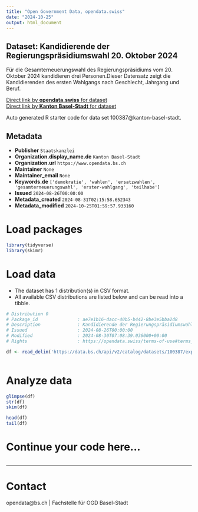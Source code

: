 ```yaml
---
title: "Open Government Data, opendata.swiss"
date: "2024-10-25"
output: html_document
---
```


## Dataset: Kandidierende der Regierungspräsidiumswahl 20. Oktober 2024

Für die Gesamterneuerungswahl des Regierungspräsidiums vom 20. Oktober 2024 kandidieren drei Personen.Dieser Datensatz zeigt die Kandidierenden des ersten Wahlgangs nach Geschlecht, Jahrgang und Beruf.

[Direct link by **opendata.swiss** for dataset](https://opendata.swiss/de/dataset/kandidierende-der-regierungsprasidiumswahl-20-oktober-2024)<br>
[Direct link by **Kanton Basel-Stadt** for dataset](https://data.bs.ch/explore/dataset/100387/)

Auto generated R starter code for data set 100387@kanton-basel-stadt.

## Metadata

- **Publisher** `Staatskanzlei`
- **Organization.display_name.de** `Kanton Basel-Stadt`
- **Organization.url** `https://www.opendata.bs.ch`
- **Maintainer** `None`
- **Maintainer_email** `None`
- **Keywords.de** `['demokratie', 'wahlen', 'ersatzwahlen', 'gesamterneuerungswahl', 'erster-wahlgang', 'teilhabe']`
- **Issued** `2024-08-26T00:00:00`
- **Metadata_created** `2024-08-31T02:15:58.652343`
- **Metadata_modified** `2024-10-25T01:59:57.933160`


# Load packages

```r

library(tidyverse)
library(skimr)

```

# Load data

-   The dataset has 1 distribution(s) in CSV format.
-   All available CSV distributions are listed below and can be read into a tibble.

```r

# Distribution 0
# Package_id               : ae7e1b16-dacc-40b5-b442-8be3e5bba2d8
# Description              : Kandidierende der Regierungspräsidiumswahl 20. Oktober 2024 (csv)
# Issued                   : 2024-08-26T00:00:00
# Modified                 : 2024-08-30T07:08:39.036000+00:00
# Rights                   : https://opendata.swiss/terms-of-use#terms_by

df <- read_delim('https://data.bs.ch/api/v2/catalog/datasets/100387/exports/csv?use_labels=true')



```

# Analyze data

```r

glimpse(df)
str(df)
skim(df)

head(df)
tail(df)

```

# Continue your code here...

```r

```

------------------------------------------------------------------------

# Contact

opendata@bs.ch | Fachstelle für OGD Basel-Stadt
